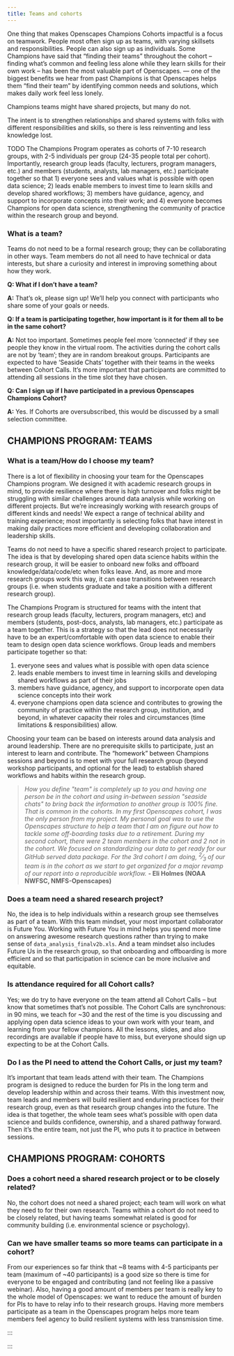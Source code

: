 ```yaml
---
title: Teams and cohorts
---
```


One thing that makes Openscapes Champions Cohorts impactful is a focus on teamwork. People most often sign up as teams, with varying skillsets and responsibilities. People can also sign up as individuals. Some Champions have said that “finding their teams” throughout the cohort – finding what’s common and feeling less alone while they learn skills for their own work – has been the most valuable part of Openscapes.
  — one of the biggest benefits we hear from past Champions is that Openscapes helps them "find their team" by identifying common needs and solutions, which makes daily work feel less lonely.


Champions teams might have shared projects, but many do not.

The intent is to strengthen relationships and shared systems with folks with different responsibilities and skills, so there is less reinventing and less knowledge lost. 


TODO
The Champions Program operates as cohorts of 7-10 research groups, with 2-5 individuals per group (24-35 people total per cohort). Importantly, research group leads (faculty, lecturers, program managers, etc.) and members (students, analysts, lab managers, etc.) participate together so that 
1) everyone sees and values what is possible with open data science; 2) leads enable members to invest time to learn skills and develop shared workflows; 3) members have guidance, agency, and support to incorporate concepts into their work; and 4) everyone becomes Champions for open data science, strengthening the community of practice within the research group and beyond. 




<!---
As Openscapes introduces modern concepts, tooling, and examples from your peers for collaborative open data science, your team focuses on where you are and where you want to go together.
--->




### **What is a team?**


Teams do not need to be a formal research group; they can be collaborating in other ways. Team members do not all need to have technical or data interests, but share a curiosity and interest in improving something about how they work.

**Q: What if I don’t have a team?**

**A:** That’s ok, please sign up! We’ll help you connect with participants who share some of your goals or needs.

**Q: If a team is participating together, how important is it for them all to be in the same cohort?**

**A:** Not too important. Sometimes people feel more 'connected' if they see people they know in the virtual room. The activities during the cohort calls are not by 'team'; they are in random breakout groups. Participants are expected to have ‘Seaside Chats’ together with their teams in the weeks between Cohort Calls. It’s more important that participants are committed to attending all sessions in the time slot they have chosen.

**Q: Can I sign up if I have participated in a previous Openscapes Champions Cohort?**

**A:** Yes. If Cohorts are oversubscribed, this would be discussed by a small selection committee.


## CHAMPIONS PROGRAM: TEAMS

### What is a team/How do I choose my team?

There is a lot of flexibility in choosing your team for the Openscapes Champions program. We designed it with academic research groups in mind, to provide resilience where there is high turnover and folks might be struggling with similar challenges around data analysis while working on different projects. But we're increasingly working with research groups of different kinds and needs! We expect a range of technical ability and training experience; most importantly is selecting folks that have interest in making daily practices more efficient and developing collaboration and leadership skills.

Teams do not need to have a specific shared research project to participate. The idea is that by developing shared open data science habits within the research group, it will be easier to onboard new folks and offboard knowledge/data/code/etc when folks leave. And, as more and more research groups work this way, it can ease transitions between research groups (i.e. when students graduate and take a position with a different research group).

The Champions Program is structured for teams with the intent that research group leads (faculty, lecturers, program managers, etc) and members (students, post-docs, analysts, lab managers, etc.) participate as a team together. This is a strategy so that the lead does not necessarily have to be an expert/comfortable with open data science to enable their team to design open data science workflows. Group leads and members participate together so that:

1.  everyone sees and values what is possible with open data science
2.  leads enable members to invest time in learning skills and developing shared workflows as part of their jobs
3.  members have guidance, agency, and support to incorporate open data science concepts into their work
4.  everyone champions open data science and contributes to growing the community of practice within the research group, institution, and beyond, in whatever capacity their roles and circumstances (time limitations & responsibilities) allow.

Choosing your team can be based on interests around data analysis and around leadership. There are no prerequisite skills to participate, just an interest to learn and contribute. The "homework" between Champions sessions and beyond is to meet with your full research group (beyond workshop participants, and optional for the lead) to establish shared workflows and habits within the research group.

::: {.blockquote-blue}
>*How you define \"team\" is completely up to you and having one person be in the cohort and using in-between session \"seaside chats\" to bring back the information to another group is 100% fine. That is common in the cohorts. In my first Openscapes cohort, I was the only person from my project. My personal goal was to use the Openscapes structure to help a team that I am on figure out how to tackle some off-boarding tasks due to a retirement. During my second cohort, there were 2 team members in the cohort and 2 not in the cohort. We focused on standardizing our data to get ready for our GitHub served data package. For the 3rd cohort I am doing, ^2^⁄~3~ of our team is in the cohort as we start to get organized for a major revamp of our report into a reproducible workflow.* **- Eli Holmes (NOAA NWFSC, NMFS-Openscapes)**
:::

### Does a team need a shared research project?

No, the idea is to help individuals within a research group see themselves as part of a team. With this team mindset, your most important collaborator is Future You. Working with Future You in mind helps you spend more time on answering awesome research questions rather than trying to make sense of `data_analysis_finalv2b.xls`. And a team mindset also includes Future Us in the research group, so that onboarding and offboarding is more efficient and so that participation in science can be more inclusive and equitable.

### Is attendance required for all Cohort calls?

Yes; we do try to have everyone on the team attend all Cohort Calls – but know that sometimes that’s not possible. The Cohort Calls are synchronous: in 90 mins, we teach for ~30 and the rest of the time is you discussing and applying open data science ideas to your own work with your team, and learning from your fellow champions. All the lessons, slides, and also recordings are available if people have to miss, but everyone should sign up expecting to be at the Cohort Calls.

### Do I as the PI need to attend the Cohort Calls, or just my team?

It’s important that team leads attend with their team. The Champions program is designed to reduce the burden for PIs in the long term and develop leadership within and across their teams. With this investment now, team leads and members will build resilient and enduring practices for their research group, even as that research group changes into the future. The idea is that together, the whole team sees what’s possible with open data science and builds confidence, ownership, and a shared pathway forward. Then it’s the entire team, not just the PI, who puts it to practice in between sessions.

## CHAMPIONS PROGRAM: COHORTS

### Does a cohort need a shared research project or to be closely related?

No, the cohort does not need a shared project; each team will work on what they need to for their own research. Teams within a cohort do not need to be closely related, but having teams somewhat related is good for community building (i.e. environmental science or psychology).

### Can we have smaller teams so more teams can participate in a cohort?

From our experiences so far think that ~8 teams with 4-5 participants per team (maximum of ~40 participants) is a good size so there is time for everyone to be engaged and contributing (and not feeling like a passive webinar). Also, having a good amount of members per team is really key to the whole model of Openscapes: we want to reduce the amount of burden for PIs to have to relay info to their research groups. Having more members participate as a team in the Openscapes program helps more team members feel agency to build resilient systems with less transmission time.

:::

:::
